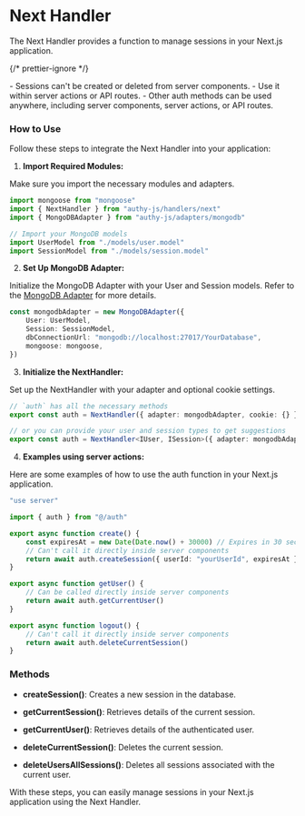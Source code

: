 # Next Handler

The Next Handler provides a function to manage sessions in your Next.js application.

{/* prettier-ignore */}
<div className="p-3 mt-3 bg-red-500/20 text-red-500 dark:bg-red-500/30 dark:text-white/90 rounded-md">
    - Sessions can't be created or deleted from server components. 
    - Use it within server actions or API routes. 
    - Other auth methods can be used anywhere, including server components, server actions, or API routes.
</div>

### How to Use

Follow these steps to integrate the Next Handler into your application:

1. **Import Required Modules:**

Make sure you import the necessary modules and adapters.

```ts copy filename="src/auth.ts"
import mongoose from "mongoose"
import { NextHandler } from "authy-js/handlers/next"
import { MongoDBAdapter } from "authy-js/adapters/mongodb"

// Import your MongoDB models
import UserModel from "./models/user.model"
import SessionModel from "./models/session.model"
```

2. **Set Up MongoDB Adapter:**

Initialize the MongoDB Adapter with your User and Session models. Refer to the [MongoDB Adapter](/adapters/mongodb) for more details.

```ts copy filename="src/auth.ts"
const mongodbAdapter = new MongoDBAdapter({
    User: UserModel,
    Session: SessionModel,
    dbConnectionUrl: "mongodb://localhost:27017/YourDatabase",
    mongoose: mongoose,
})
```

3. **Initialize the NextHandler:**

Set up the NextHandler with your adapter and optional cookie settings.

```ts copy filename="src/auth.ts"
// `auth` has all the necessary methods
export const auth = NextHandler({ adapter: mongodbAdapter, cookie: {} })
```

```ts copy filename="src/auth.ts"
// or you can provide your user and session types to get suggestions
export const auth = NextHandler<IUser, ISession>({ adapter: mongodbAdapter, cookie: {} })
```

4. **Examples using server actions:**

Here are some examples of how to use the auth function in your Next.js application.

```ts copy filename="src/actions.ts"
"use server"

import { auth } from "@/auth"

export async function create() {
    const expiresAt = new Date(Date.now() + 30000) // Expires in 30 seconds
    // Can't call it directly inside server components
    return await auth.createSession({ userId: "yourUserId", expiresAt })
}

export async function getUser() {
    // Can be called directly inside server components
    return await auth.getCurrentUser()
}

export async function logout() {
    // Can't call it directly inside server components
    return await auth.deleteCurrentSession()
}
```

### Methods

-   **createSession()**: Creates a new session in the database.

-   **getCurrentSession()**: Retrieves details of the current session.

-   **getCurrentUser()**: Retrieves details of the authenticated user.

-   **deleteCurrentSession()**: Deletes the current session.

-   **deleteUsersAllSessions()**: Deletes all sessions associated with the current user.

With these steps, you can easily manage sessions in your Next.js application using the Next Handler.
